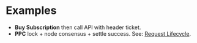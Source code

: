 # Examples

- **Buy Subscription** then call API with header ticket.
- **PPC** lock + node consensus + settle success.
See: [Request Lifecycle](/concepts/request-lifecycle).
